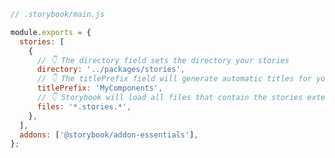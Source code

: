 ```js
// .storybook/main.js

module.exports = {
  stories: [
    {
      // 👇 The directory field sets the directory your stories
      directory: '../packages/stories',
      // 👇 The titlePrefix field will generate automatic titles for your stories
      titlePrefix: 'MyComponents',
      // 👇 Storybook will load all files that contain the stories extension
      files: '*.stories.*',
    },
  ],
  addons: ['@storybook/addon-essentials'],
};
```